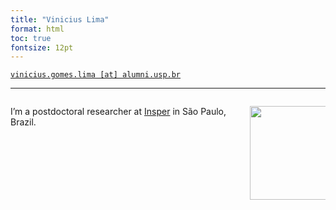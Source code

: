 ```yaml
---
title: "Vinicius Lima"
format: html
toc: true
fontsize: 12pt
---
```


[`vinicius.gomes.lima [at] alumni.usp.br`](mailto:vinicius.gomes.lima@alumni.usp.br)

------------------------------------------------------------------------

::: columns
::: {.column width="75%"}
I'm a postdoctoral researcher at [Insper](https://www.insper.edu.br/en/) in São Paulo, Brazil.
:::

::: {.column width="25%"}
![](img/foto_eesp.jpg){fig-align="left" width="150"}
:::
:::
